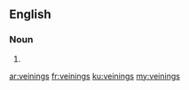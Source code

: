 ==English==

===Noun===
{{head|en|plural}}

# {{plural of|veining|lang=en}}

[[ar:veinings]]
[[fr:veinings]]
[[ku:veinings]]
[[my:veinings]]